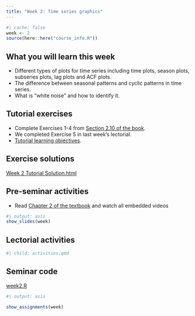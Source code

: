 ```yaml
---
title: "Week 2: Time series graphics"
---
```


```r
#| cache: false
week <- 2
source(here::here("course_info.R"))
```

## What you will learn this week

* Different types of plots for time series including time plots, season plots, subseries plots, lag plots and ACF plots.
* The difference between seasonal patterns and cyclic patterns in time series.
* What is "white noise" and how to identify it.

## Tutorial exercises

-   Complete Exercises 1-4 from [Section 2.10 of the book](https://otexts.com/fpp3/graphics-exercises.html).
-   We completed Exercise 5 in last week's lectorial.
-   [Tutorial learning objectives](tute-lo.qmd).

## Exercise solutions

::: {.callout appearance="minimal"}
<i class="bi bi-download"></i> [Week 2 Tutorial Solution.html](Week2.html){download="Week 2 Tutorial Solution.html"}
:::


## Pre-seminar activities

-   Read [Chapter 2 of the textbook](https://otexts.com/fpp3/graphics.html) and watch all embedded videos


```r
#| output: asis
show_slides(week)
```

## Lectorial activities

```r
#| child: activities.qmd
```


## Seminar code

::: {.callout appearance="minimal"}
<i class="bi bi-download"></i> [week2.R](week2.R){download="week2.R"}
:::



```r
#| output: asis

show_assignments(week)
```
